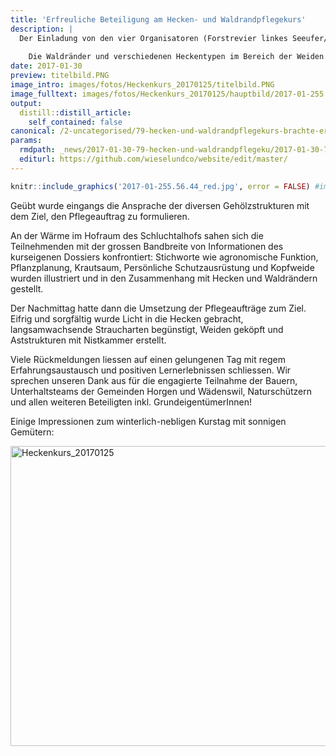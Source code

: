 ```yaml
---
title: 'Erfreuliche Beteiligung am Hecken- und Waldrandpflegekurs'
description: |
  Der Einladung von den vier Organisatoren (Forstrevier linkes Seeufer/Höhronen, Obstgartenprojekt Horgen-Wädenswil, Vernetzungsprojekt Horgen-Wädenswil, Wiesel & Co. am Zimmerberg) folgten zu unserer Freude 32 InteressentInnen, so dass der Kurs in Vollbesetzung von Statten ging.  
  
    Die Waldränder und verschiedenen Heckentypen im Bereich der Weiden auf dem Hof von Esther Scherz in der Aahalden sorgten für ein perfektes Terrain für den Kurs vom 25. Januar 2017. 
date: 2017-01-30
preview: titelbild.PNG
image_intro: images/fotos/Heckenkurs_20170125/titelbild.PNG
image_fulltext: images/fotos/Heckenkurs_20170125/hauptbild/2017-01-255.56.44_red.jpg
output:
  distill::distill_article:
    self_contained: false
canonical: /2-uncategorised/79-hecken-und-waldrandpflegekurs-brachte-erfreuliche-rueckmeldungen
params:
  rmdpath: _news/2017-01-30-79-hecken-und-waldrandpflegeku/2017-01-30-79-hecken-und-waldrandpflegeku.Rmd
  editurl: https://github.com/wieselundco/website/edit/master/
---
```



```r
knitr::include_graphics('2017-01-255.56.44_red.jpg', error = FALSE) #images/fotos/Heckenkurs_20170125/hauptbild/2017-01-255.56.44_red.jpg
```

Geübt wurde eingangs die Ansprache der diversen Gehölzstrukturen mit dem
Ziel, den Pflegeauftrag zu formulieren. 

An der Wärme im Hofraum des Schluchtalhofs sahen sich die Teilnehmenden
mit der grossen Bandbreite von Informationen des kurseigenen Dossiers
konfrontiert: Stichworte wie agronomische Funktion, Pflanzplanung,
Krautsaum, Persönliche Schutzausrüstung und Kopfweide wurden illustriert
und in den Zusammenhang mit Hecken und Waldrändern gestellt. 

Der Nachmittag hatte dann die Umsetzung der Pflegeaufträge zum Ziel.
Eifrig und sorgfältig wurde Licht in die Hecken gebracht,
langsamwachsende Straucharten begünstigt, Weiden geköpft und
Aststrukturen mit Nistkammer erstellt. 

Viele Rückmeldungen liessen auf einen gelungenen Tag mit regem
Erfahrungsaustausch und positiven Lernerlebnissen schliessen.  Wir
sprechen unseren Dank aus für die engagierte Teilnahme der Bauern,
Unterhaltsteams der Gemeinden Horgen und Wädenswil, Naturschützern und
allen weiteren Beteiligten inkl. GrundeigentümerInnen!

Einige Impressionen zum winterlich-nebligen Kurstag mit sonnigen
Gemütern:

<!-- {gallery}fotos/Heckenkurs\_20170125{/gallery}<spanstyle="font-size: 12.16px;">n</span> -->

<a data-flickr-embed="true" href="https://www.flickr.com/photos/193617721@N08/albums/72157719600597964" title="Heckenkurs_20170125"><img src="https://live.staticflickr.com/65535/51341441930_3d8666f005.jpg" width="640" height="480" alt="Heckenkurs_20170125"></a><script async src="//embedr.flickr.com/assets/client-code.js" charset="utf-8"></script>



<!--http://wieselundco.ch/2-uncategorised/79-hecken-und-waldrandpflegekurs-brachte-erfreuliche-rueckmeldungen-->
